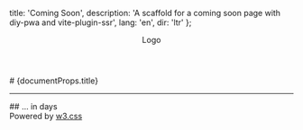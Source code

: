   title: 'Coming Soon',
  description:
    'A scaffold for a coming soon page with diy-pwa and vite-plugin-ssr',
  lang: 'en',
  dir: 'ltr'
};

<header className="w3-display-topleft w3-padding-large w3-xlarge">
  Logo
</header>
<section className="w3-display-middle">
  # {documentProps.title}
  <hr className="w3-border-grey" />
  ## ... in <DaysLeft /> days
</section>
<footer className="w3-display-bottomleft w3-padding-large">
  Powered by <a href="https://www.w3schools.com/w3css/default.asp" target="_blank"> w3.css</a>
</footer>
